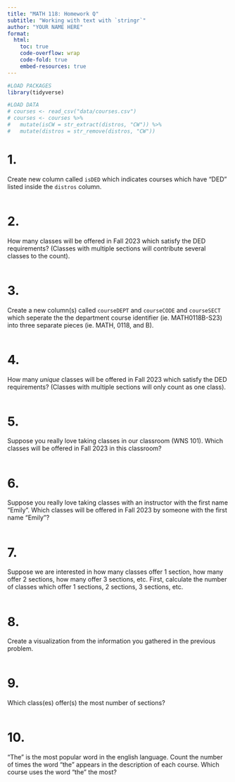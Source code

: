 ```yaml
---
title: "MATH 118: Homework Q"
subtitle: "Working with text with `stringr`"
author: "YOUR NAME HERE"
format:
  html: 
    toc: true
    code-overflow: wrap
    code-fold: true
    embed-resources: true
---
```


```r
#LOAD PACKAGES 
library(tidyverse)

#LOAD DATA
# courses <- read_csv("data/courses.csv")
# courses <- courses %>%
#   mutate(isCW = str_extract(distros, "CW")) %>%
#   mutate(distros = str_remove(distros, "CW"))
```

# 1.
Create new column called `isDED` which indicates courses which have "DED" listed inside the `distros` column. 

```r

```


# 2.
How many classes will be offered in Fall 2023 which satisfy the DED requirements? (Classes with multiple sections will contribute several classes to the count).

```r

```


# 3.
Create a new column(s) called `courseDEPT` and `courseCODE` and `courseSECT` which seperate the the department course identifier (ie. MATH0118B-S23) into three separate pieces (ie. MATH, 0118, and B). 

```r

```


# 4.
How many *unique* classes will be offered in Fall 2023 which satisfy the DED requirements? (Classes with multiple sections will only count as one class).

```r

```

# 5.
Suppose you really love taking classes in our classroom (WNS 101). Which classes will be offered in Fall 2023 in this classroom? 

```r

```


# 6.
Suppose you really love taking classes with an instructor with the first name "Emily". Which classes will be offered in Fall 2023 by someone with the first name "Emily"?

```r

```


# 7.
Suppose we are interested in how many classes offer 1 section, how many offer 2 sections, how many offer 3 sections, etc. First, calculate the number of classes which offer 1 sections, 2 sections, 3 sections, etc. 

```r

```

# 8.
Create a visualization from the information you gathered in the previous problem. 

```r

```

# 9.
Which class(es) offer(s) the most number of sections? 

```r

```

# 10.
"The" is the most popular word in the english language. Count the number of times the word "the" appears in the description of each course. Which course uses the word "the" the most? 

```r

```



